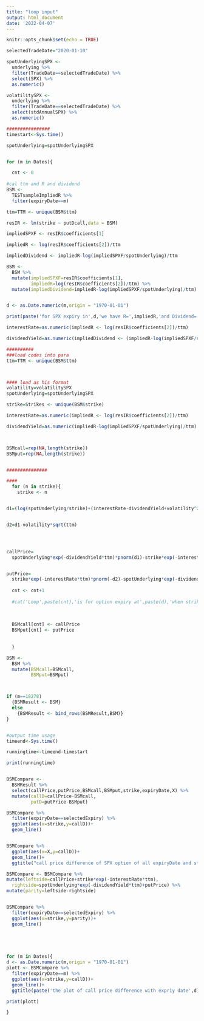 ```yaml
---
title: "loop input"
output: html_document
date: '2022-04-07'
---
```


```r
knitr::opts_chunk$set(echo = TRUE)
```

```r
selectedTradeDate="2020-01-10"

spotUnderlyingSPX <- 
  underlying %>% 
  filter(TradeDate==selectedTradeDate) %>% 
  select(SPX) %>% 
  as.numeric()

volatilitySPX <- 
  underlying %>% 
  filter(TradeDate==selectedTradeDate) %>% 
  select(stdAnnualSPX) %>% 
  as.numeric()
```

```r
################
timestart<-Sys.time()

spotUnderlying=spotUnderlyingSPX


for (m in Dates){

  cnt <- 0
  
#cal ttm and R and dividend
BSM <- 
  TESTsampleImpliedR %>% 
  filter(expiryDate==m)

ttm=TTM <- unique(BSM$ttm)

resIR <- lm(strike ~ putDcall,data = BSM)

impliedSPXF <- resIR$coefficients[1]

impliedR <- log(resIR$coefficients[2])/ttm

impliedDividend <- impliedR-log(impliedSPXF/spotUnderlying)/ttm

BSM <- 
  BSM %>% 
  mutate(impliedSPXF=resIR$coefficients[1],
         impliedR=log(resIR$coefficients[2])/ttm) %>% 
  mutate(impliedDividend=impliedR-log(impliedSPXF/spotUnderlying)/ttm) 


d <- as.Date.numeric(m,origin = "1970-01-01")

print(paste('for SPX expiry in',d,'we have R=',impliedR,'and Dividend=  ',impliedDividend))

interestRate=as.numeric(impliedR <- log(resIR$coefficients[2])/ttm) 

dividendYield=as.numeric(impliedDividend <- (impliedR-log(impliedSPXF/spotUnderlying)/ttm))

##########
###load codes into para
ttm=TTM <- unique(BSM$ttm)



#### load as his format
volatility=volatilitySPX 
spotUnderlying=spotUnderlyingSPX

strike=Strikes <- unique(BSM$strike)

interestRate=as.numeric(impliedR <- log(resIR$coefficients[2])/ttm) 

dividendYield=as.numeric(impliedR-log(impliedSPXF/spotUnderlying)/ttm)



BSMcall=rep(NA,length(strike))
BSMput=rep(NA,length(strike))


###############

####
  for (n in strike){
    strike <- n


d1=(log(spotUnderlying/strike)+(interestRate-dividendYield+volatility^2/2))*ttm/(volatility*sqrt(ttm))


d2=d1-volatility*sqrt(ttm)




callPrice=
  spotUnderlying*exp(-dividendYield*ttm)*pnorm(d1)-strike*exp(-interestRate*ttm)*pnorm(d2)


putPrice=
  strike*exp(-interestRate*ttm)*pnorm(-d2)-spotUnderlying*exp(-dividendYield*ttm)*pnorm(-d1)
  
  cnt <- cnt+1
  
  #cat('Loop',paste(cnt),'is for option expiry at',paste(d),'when strike is',n,"Option price is: ",optionTemp,'\n')
  
  
  
  BSMcall[cnt] <- callPrice
  BSMput[cnt] <- putPrice
  
  
  }

BSM <- 
  BSM %>% 
  mutate(BSMcall=BSMcall,
         BSMput=BSMput)



if (m==18278)
  {BSMResult <- BSM}
  else
    {BSMResult <- bind_rows(BSMResult,BSM)}
}


#output time usage
timeend<-Sys.time()

runningtime<-timeend-timestart

print(runningtime)



```

```r
BSMCompare <- 
  BSMResult %>%
  select(callPrice,putPrice,BSMcall,BSMput,strike,expiryDate,X) %>% 
  mutate(callD=callPrice-BSMcall,
         putD=putPrice-BSMput)

BSMCompare %>% 
  filter(expiryDate==selectedExpiry) %>%
  ggplot(aes(x=strike,y=callD))+
  geom_line()


BSMCompare %>% 
  ggplot(aes(x=X,y=callD))+
  geom_line()+
  ggtitle("call price difference of SPX option of all expiryDate and strike")


```

```r
BSMCompare <- BSMCompare %>% 
mutate(leftside=callPrice+strike*exp(-interestRate*ttm),
  rightside=spotUnderlying*exp(-dividendYield*ttm)+putPrice) %>% 
mutate(parity=leftside-rightside)


BSMCompare %>% 
  filter(expiryDate==selectedExpiry) %>% 
  ggplot(aes(x=strike,y=parity))+
  geom_line()



  
```


```r

for (m in Dates){
d <- as.Date.numeric(m,origin = "1970-01-01")
plott <- BSMCompare %>% 
  filter(expiryDate==m) %>%
  ggplot(aes(x=strike,y=callD))+
  geom_line()+
  ggtitle(paste('the plot of call price difference with expriy date',d))

print(plott)

}

```


